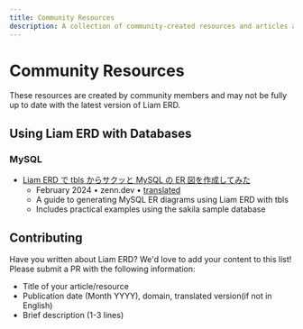 ```yaml
---
title: Community Resources
description: A collection of community-created resources and articles about Liam ERD
---
```


# Community Resources

These resources are created by community members and may not be fully up to date with the latest version of Liam ERD.

## Using Liam ERD with Databases

### MySQL

- [Liam ERD で tbls からサクッと MySQL の ER 図を作成してみた](https://zenn.dev/nextbeat/articles/liam-erd-tbls-mysql)
  - February 2024 • zenn.dev • [translated](https://zenn-dev.translate.goog/nextbeat/articles/liam-erd-tbls-mysql?_x_tr_sl=auto&_x_tr_tl=ja&_x_tr_hl=ja&_x_tr_pto=wapp&_x_tr_hist=true)
  - A guide to generating MySQL ER diagrams using Liam ERD with tbls
  - Includes practical examples using the sakila sample database

## Contributing

Have you written about Liam ERD? We'd love to add your content to this list! Please submit a PR with the following information:

- Title of your article/resource
- Publication date (Month YYYY), domain, translated version(if not in English)
- Brief description (1-3 lines)
